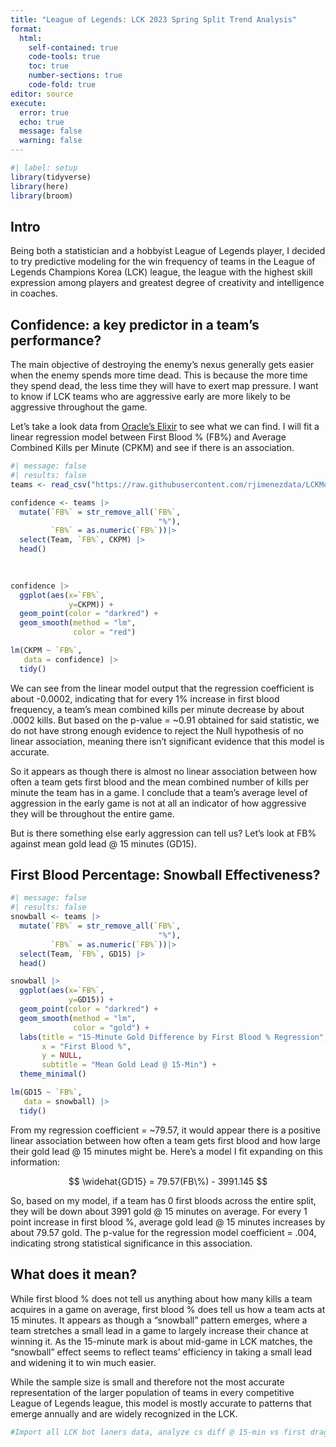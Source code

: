 ```yaml
---
title: "League of Legends: LCK 2023 Spring Split Trend Analysis"
format: 
  html:
    self-contained: true
    code-tools: true
    toc: true
    number-sections: true
    code-fold: true
editor: source
execute: 
  error: true
  echo: true
  message: false
  warning: false
---
```


```r
#| label: setup
library(tidyverse)
library(here)
library(broom)
```

## Intro

Being both a statistician and a hobbyist League of Legends player, I decided to try predictive modeling for the win frequency of teams in the League of Legends Champions Korea (LCK) league, the league with the highest skill expression among players and greatest degree of creativity and intelligence in coaches.


## Confidence: a key predictor in a team's performance?


The main objective of destroying the enemy's nexus generally gets easier when the enemy spends more time dead. This is because the more time they spend dead, the less time they will have to exert map pressure. I want to know if LCK teams who are aggressive early are more likely to be aggressive throughout the game.


Let's take a look data from [Oracle's Elixir](https://oracleselixir.com/) to see what we can find.
I will fit a linear regression model between First Blood % (FB%) and Average Combined Kills per Minute (CPKM) and see if there is an association.

```r
#| message: false
#| results: false
teams <- read_csv("https://raw.githubusercontent.com/rjimenezdata/LCKModeling/main/LCK%202023%20Spring%20-%20Team%20Stats%20-%20OraclesElixir.csv")

confidence <- teams |>
  mutate(`FB%` = str_remove_all(`FB%`,
                                 "%"),
         `FB%` = as.numeric(`FB%`))|>
  select(Team, `FB%`, CKPM) |>
  head()
  
  

confidence |>
  ggplot(aes(x=`FB%`,
             y=CKPM)) +
  geom_point(color = "darkred") +
  geom_smooth(method = "lm",
              color = "red")

lm(CKPM ~ `FB%`,
   data = confidence) |>
  tidy()
```

We can see from the linear model output that the regression coefficient is about -0.0002, indicating that for every 1% increase in first blood frequency, a team's mean combined kills per minute decrease by about .0002 kills. But based on the p-value = ~0.91 obtained for said statistic, we do not have strong enough evidence to reject the Null hypothesis of no linear association, meaning there isn't significant evidence that this model is accurate.

So it appears as though there is almost no linear association between how often a team gets first blood and the mean combined number of kills per minute the team has in a game. I conclude that a team's average level of aggression in the early game is not at all an indicator of how aggressive they will be throughout the entire game.


But is there something else early aggression can tell us? Let's look at FB% against mean gold lead @ 15 minutes (GD15).


## First Blood Percentage: Snowball Effectiveness?

```r
#| message: false
#| results: false
snowball <- teams |>
  mutate(`FB%` = str_remove_all(`FB%`,
                                 "%"),
         `FB%` = as.numeric(`FB%`))|>
  select(Team, `FB%`, GD15) |>
  head()

snowball |>
  ggplot(aes(x=`FB%`,
             y=GD15)) +
  geom_point(color = "darkred") +
  geom_smooth(method = "lm",
              color = "gold") +
  labs(title = "15-Minute Gold Difference by First Blood % Regression",
       x = "First Blood %",
       y = NULL,
       subtitle = "Mean Gold Lead @ 15-Min") +
  theme_minimal()

lm(GD15 ~ `FB%`,
   data = snowball) |>
  tidy()
```

From my regression coefficient = ~79.57, it would appear there is a positive linear association between how often a team gets first blood and how large their gold lead @ 15 minutes might be. Here's a model I fit expanding on this information:

$$
\widehat{GD15} = 79.57(FB\%) - 3991.145
$$

So, based on my model, if a team has 0 first bloods across the entire split, they will be down about 3991 gold @ 15 minutes on average. For every 1 point increase in first blood %, average gold lead @ 15 minutes increases by about 79.57 gold. The p-value for the regression model coefficient = .004, indicating strong statistical significance in this association.


## What does it mean?

While first blood % does not tell us anything about how many kills a team acquires in a game on average, first blood % does tell us how a team acts at 15 minutes. It appears as though a "snowball" pattern emerges, where a team stretches a small lead in a game to largely increase their chance at winning it. As the 15-minute mark is about mid-game in LCK matches, the "snowball" effect seems to reflect teams' efficiency in taking a small lead and widening it to win much easier.

While the sample size is small and therefore not the most accurate representation of the larger population of teams in every competitive League of Legends league, this model is mostly accurate to patterns that emerge annually and are widely recognized in the LCK.


```r
#Import all LCK bot laners data, analyze cs diff @ 15-min vs first dragon %
```
